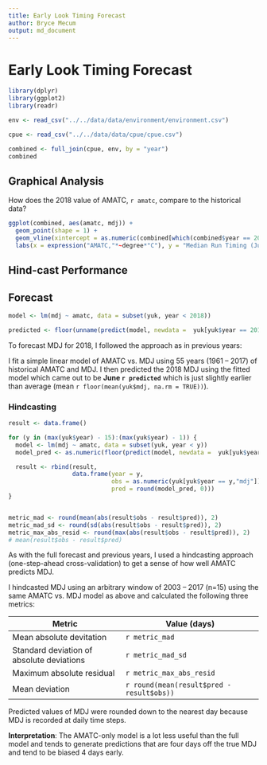 ```yaml
---
title: Early Look Timing Forecast
author: Bryce Mecum
output: md_document
---
```


# Early Look Timing Forecast

```r
library(dplyr)
library(ggplot2)
library(readr)
```

```r
env <- read_csv("../../data/data/environment/environment.csv")
```


```r
cpue <- read_csv("../../data/data/cpue/cpue.csv")
```

```r
combined <- full_join(cpue, env, by = "year")
combined
```


## Graphical Analysis

How does the 2018 value of AMATC, `r amatc`, compare to the historical data?

```r
ggplot(combined, aes(amatc, mdj)) +
  geom_point(shape = 1) +
  geom_vline(xintercept = as.numeric(combined[which(combined$year == 2024),"amatc"])) +
  labs(x = expression("AMATC,"*~degree*"C"), y = "Median Run Timing (June)")
```

## Hind-cast Performance

## Forecast

```r
model <- lm(mdj ~ amatc, data = subset(yuk, year < 2018))

predicted <- floor(unname(predict(model, newdata =  yuk[yuk$year == 2018,])))
```

To forecast MDJ for 2018, I followed the approach as in previous years:

  I fit a simple linear model of AMATC vs. MDJ using 55 years (1961 -- 2017) of historical AMATC and MDJ.
I then predicted the 2018 MDJ using the fitted model which came out to be **June `r predicted`** which is just slightly earlier than average (mean `r floor(mean(yuk$mdj, na.rm = TRUE))`).

### Hindcasting

```r
result <- data.frame()

for (y in (max(yuk$year) - 15):(max(yuk$year) - 1)) {
  model <- lm(mdj ~ amatc, data = subset(yuk, year < y))
  model_pred <- as.numeric(floor(predict(model, newdata =  yuk[yuk$year == y,"amatc"])))

  result <- rbind(result,
                  data.frame(year = y,
                             obs = as.numeric(yuk[yuk$year == y,"mdj"]),
                             pred = round(model_pred, 0)))
}


metric_mad <- round(mean(abs(result$obs - result$pred)), 2)
metric_mad_sd <- round(sd(abs(result$obs - result$pred)), 2)
metric_max_abs_resid <- round(max(abs(result$obs - result$pred)), 2)
# mean(result$obs - result$pred)
```

As with the full forecast and previous years, I used a hindcasting approach (one-step-ahead cross-validation) to get a sense of how well AMATC predicts MDJ.

I hindcasted MDJ using an arbitrary window of 2003 -- 2017 (n=15) using the same AMATC vs. MDJ model as above and calculated the following three metrics:

  | Metric | Value (days) |
  |--------|-------|
  | Mean absolute devitation | `r metric_mad` |
  | Standard deviation of absolute deviations |`r metric_mad_sd`|
  | Maximum absolute residual | `r metric_max_abs_resid` |
  | Mean deviation | `r round(mean(result$pred - result$obs))`

Predicted values of MDJ were rounded down to the nearest day because MDJ is recorded at daily time steps.

**Interpretation**: The AMATC-only model is a lot less useful than the full model and tends to generate predictions that are four days off the true MDJ and tend to be biased 4 days early.
